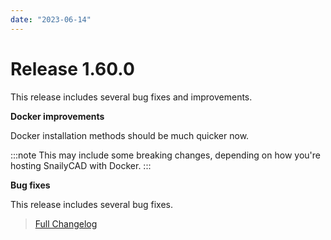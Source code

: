 ```yaml
---
date: "2023-06-14"
---
```


# Release 1.60.0

This release includes several bug fixes and improvements.

**Docker improvements**

Docker installation methods should be much quicker now.

:::note
This may include some breaking changes, depending on how you're hosting SnailyCAD with Docker.
:::

**Bug fixes**

This release includes several bug fixes.

> [Full Changelog](https://github.com/SnailyCAD/snaily-cadv4/releases/tag/1.60.0)
